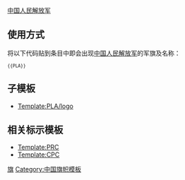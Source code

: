 {{flagicon image|People's Liberation Army Flag of the People's Republic of China.svg|中国人民解放军军旗}} [[中国人民解放军]]<noinclude>

== 使用方式 ==
将以下代码贴到条目中即会出现[[中国人民解放军]]的军旗及名称：
<small><pre>{{PLA}}</pre></small>

== 子模板 ==
* [[Template:PLA/logo]]

== 相关标示模板 ==
* [[Template:PRC]]
* [[Template:CPC]]

[[Category:中国人民解放军模板|旗]]
[[Category:中国旗帜模板]]
</noinclude>